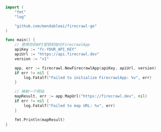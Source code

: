```go Go
import (
	"fmt"
	"log"

	"github.com/mendableai/firecrawl-go"
)

func main() {
	// 使用你的API密钥初始化FirecrawlApp
	apiKey := "fc-YOUR_API_KEY"
	apiUrl := "https://api.firecrawl.dev"
	version := "v1"

	app, err := firecrawl.NewFirecrawlApp(apiKey, apiUrl, version)
	if err != nil {
		log.Fatalf("Failed to initialize FirecrawlApp: %v", err)
	}

	// 映射一个网站
	mapResult, err := app.MapUrl("https://firecrawl.dev", nil)
	if err != nil {
		log.Fatalf("Failed to map URL: %v", err)
	}

	fmt.Println(mapResult)
}
```
